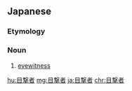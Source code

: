 {{also|目擊者}}
==Japanese==
{{ja-kanjitab|もく|げき|しゃ|yomi=o}}

===Etymology===
{{suffix|目撃|者|t1=witnessing|t2=person|lang=ja|sort=もくげきしゃ}}

===Noun===
{{ja-noun|もくげきしゃ|kyu=目擊者}}

# [[eyewitness]]

[[hu:目撃者]]
[[mg:目撃者]]
[[ja:目撃者]]
[[chr:目撃者]]
